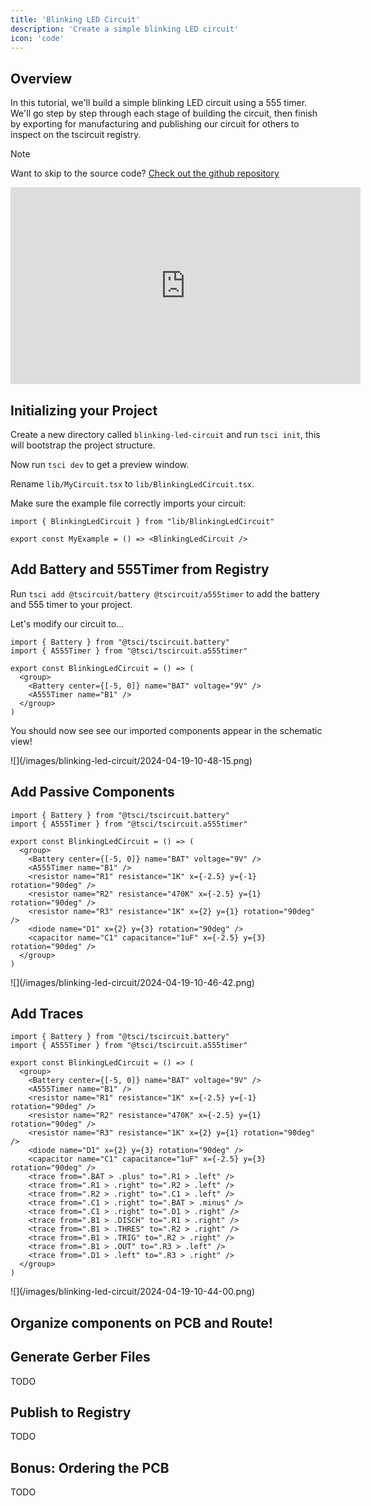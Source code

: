 ```yaml
---
title: 'Blinking LED Circuit'
description: 'Create a simple blinking LED circuit'
icon: 'code'
---
```


## Overview

In this tutorial, we'll build a simple blinking LED circuit using a
555 timer. We'll go step by step through each stage of building the
circuit, then finish by exporting for manufacturing and publishing
our circuit for others to inspect on the tscircuit registry.

> [!NOTE]
> Want to skip to the source code? [Check out the github repository](https://github.com/tscircuit/blinking-led-circuit)

<Frame caption="Build a Blinking LED Circuit with React!">
<iframe
  width="560"
  height="315"
  src="https://www.youtube.com/embed/9m-bfswEv2k"
  title="YouTube video player"
  frameborder="0"
  allow="accelerometer; autoplay; clipboard-write; encrypted-media; gyroscope; picture-in-picture"
  allowfullscreen
></iframe>
</Frame>

## Initializing your Project

Create a new directory called `blinking-led-circuit` and run `tsci init`, this
will bootstrap the project structure.

Now run `tsci dev` to get a preview window.

Rename `lib/MyCircuit.tsx` to `lib/BlinkingLedCircuit.tsx`.

Make sure the example file correctly imports your circuit:

```tsx examples/MyCircuit.tsx
import { BlinkingLedCircuit } from "lib/BlinkingLedCircuit"

export const MyExample = () => <BlinkingLedCircuit />
```

## Add Battery and 555Timer from Registry

Run `tsci add @tscircuit/battery @tscircuit/a555timer` to add the battery and 555
timer to your project.

Let's modify our circuit to...

```tsx lib/BlinkingLedCircuit.tsx
import { Battery } from "@tsci/tscircuit.battery"
import { A555Timer } from "@tsci/tscircuit.a555timer"

export const BlinkingLedCircuit = () => (
  <group>
    <Battery center={[-5, 0]} name="BAT" voltage="9V" />
    <A555Timer name="B1" />
  </group>
)
```

You should now see see our imported components appear in the schematic view!

<Frame caption="Our circuit now has a battery and a 555 timer!">
![](/images/blinking-led-circuit/2024-04-19-10-48-15.png)
</Frame>

## Add Passive Components

```tsx lib/BlinkingLedCircuit.tsx
import { Battery } from "@tsci/tscircuit.battery"
import { A555Timer } from "@tsci/tscircuit.a555timer"

export const BlinkingLedCircuit = () => (
  <group>
    <Battery center={[-5, 0]} name="BAT" voltage="9V" />
    <A555Timer name="B1" />
    <resistor name="R1" resistance="1K" x={-2.5} y={-1} rotation="90deg" />
    <resistor name="R2" resistance="470K" x={-2.5} y={1} rotation="90deg" />
    <resistor name="R3" resistance="1K" x={2} y={1} rotation="90deg" />
    <diode name="D1" x={2} y={3} rotation="90deg" />
    <capacitor name="C1" capacitance="1uF" x={-2.5} y={3} rotation="90deg" />
  </group>
)
```

<Frame caption="Passives added!">
![](/images/blinking-led-circuit/2024-04-19-10-46-42.png)
</Frame>

## Add Traces

```tsx lib/BlinkingLedCircuit.tsx
import { Battery } from "@tsci/tscircuit.battery"
import { A555Timer } from "@tsci/tscircuit.a555timer"

export const BlinkingLedCircuit = () => (
  <group>
    <Battery center={[-5, 0]} name="BAT" voltage="9V" />
    <A555Timer name="B1" />
    <resistor name="R1" resistance="1K" x={-2.5} y={-1} rotation="90deg" />
    <resistor name="R2" resistance="470K" x={-2.5} y={1} rotation="90deg" />
    <resistor name="R3" resistance="1K" x={2} y={1} rotation="90deg" />
    <diode name="D1" x={2} y={3} rotation="90deg" />
    <capacitor name="C1" capacitance="1uF" x={-2.5} y={3} rotation="90deg" />
    <trace from=".BAT > .plus" to=".R1 > .left" />
    <trace from=".R1 > .right" to=".R2 > .left" />
    <trace from=".R2 > .right" to=".C1 > .left" />
    <trace from=".C1 > .right" to=".BAT > .minus" />
    <trace from=".C1 > .right" to=".D1 > .right" />
    <trace from=".B1 > .DISCH" to=".R1 > .right" />
    <trace from=".B1 > .THRES" to=".R2 > .right" />
    <trace from=".B1 > .TRIG" to=".R2 > .right" />
    <trace from=".B1 > .OUT" to=".R3 > .left" />
    <trace from=".D1 > .left" to=".R3 > .right" />
  </group>
)
```

<Frame caption="Our circuit now has traces!">
![](/images/blinking-led-circuit/2024-04-19-10-44-00.png)
</Frame>

## Organize components on PCB and Route!




## Generate Gerber Files

TODO

## Publish to Registry

TODO

## Bonus: Ordering the PCB

TODO
